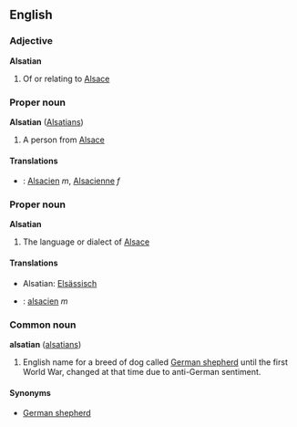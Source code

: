 ==English==
===Adjective===
'''Alsatian'''

# Of or relating to [[Alsace]]

===Proper noun===
'''Alsatian''' ([[Alsatians]])

# A person from [[Alsace]]

====Translations====
* {{fr}} : [[Alsacien]] ''m'', [[Alsacienne]] ''f''

===Proper noun===
'''Alsatian'''

# The language or dialect of [[Alsace]]

====Translations====
*Alsatian: [[Elsässisch]]
*{{fr}} : [[alsacien]] ''m''

===Common noun===
'''alsatian''' ([[alsatians]])

# English name for a breed of dog called [[German shepherd]] until the first World War, changed at that time due to anti-German sentiment.

====Synonyms====
*[[German shepherd]]